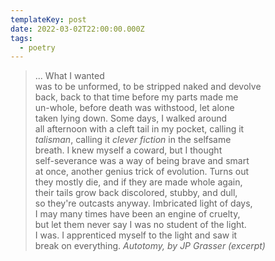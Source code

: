 ```yaml
---
templateKey: post
date: 2022-03-02T22:00:00.000Z
tags:
  - poetry
---
```

> ... What I wanted<br/>
> was to be unformed, to be stripped naked and devolve<br/>
> back, back to that time before my parts made me<br/>
> un-whole, before death was withstood, let alone<br/>
> taken lying down. Some days, I walked around<br/>
> all afternoon with a cleft tail in my pocket, calling it<br/><i>talisman</i>, calling it <i>clever fiction</i> in the selfsame<br/>
> breath. I knew myself a coward, but I thought<br/>
> self-severance was a way of being brave and smart<br/>
> at once, another genius trick of evolution. Turns out<br/>
> they mostly die, and if they are made whole again,<br/>
> their tails grow back discolored, stubby, and dull,<br/>
> so they're outcasts anyway. Imbricated light of days,<br/>
> I may many times have been an engine of cruelty,<br/>
> but let them never say I was no student of the light.<br/>
> I was. I apprenticed myself to the light and saw it<br/>
> break on everything.
> <cite>Autotomy, by JP Grasser (excerpt)</cite>
